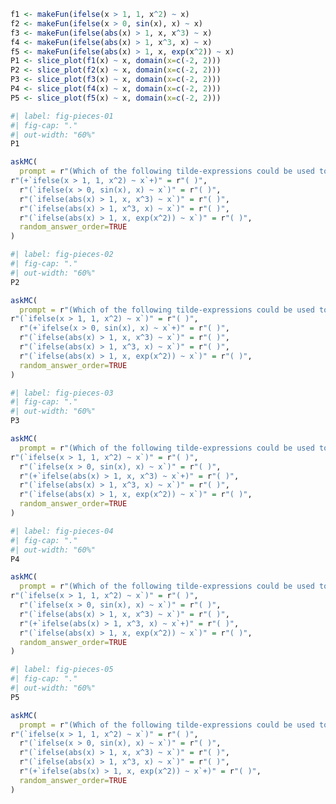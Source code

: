 
```r
f1 <- makeFun(ifelse(x > 1, 1, x^2) ~ x)
f2 <- makeFun(ifelse(x > 0, sin(x), x) ~ x)
f3 <- makeFun(ifelse(abs(x) > 1, x, x^3) ~ x)
f4 <- makeFun(ifelse(abs(x) > 1, x^3, x) ~ x)
f5 <- makeFun(ifelse(abs(x) > 1, x, exp(x^2)) ~ x)
P1 <- slice_plot(f1(x) ~ x, domain(x=c(-2, 2)))
P2 <- slice_plot(f2(x) ~ x, domain(x=c(-2, 2)))
P3 <- slice_plot(f3(x) ~ x, domain(x=c(-2, 2)))
P4 <- slice_plot(f4(x) ~ x, domain(x=c(-2, 2)))
P5 <- slice_plot(f5(x) ~ x, domain(x=c(-2, 2)))
```


```r
#| label: fig-pieces-01
#| fig-cap: "."
#| out-width: "60%"
P1
```

```r
askMC(
  prompt = r"(Which of the following tilde-expressions could be used to generate the graph in @fig-pieces-01? )",
r"(+`ifelse(x > 1, 1, x^2) ~ x`+)" = r"( )",
  r"(`ifelse(x > 0, sin(x), x) ~ x`)" = r"( )",
  r"(`ifelse(abs(x) > 1, x, x^3) ~ x`)" = r"( )",
  r"(`ifelse(abs(x) > 1, x^3, x) ~ x`)" = r"( )",
  r"(`ifelse(abs(x) > 1, x, exp(x^2)) ~ x`)" = r"( )",
  random_answer_order=TRUE
)
```


```r
#| label: fig-pieces-02
#| fig-cap: "."
#| out-width: "60%"
P2
```


```r
askMC(
  prompt = r"(Which of the following tilde-expressions could be used to generate the graph in @fig-pieces-02?)",
r"(`ifelse(x > 1, 1, x^2) ~ x`)" = r"( )",
  r"(+`ifelse(x > 0, sin(x), x) ~ x`+)" = r"( )",
  r"(`ifelse(abs(x) > 1, x, x^3) ~ x`)" = r"( )",
  r"(`ifelse(abs(x) > 1, x^3, x) ~ x`)" = r"( )",
  r"(`ifelse(abs(x) > 1, x, exp(x^2)) ~ x`)" = r"( )",
  random_answer_order=TRUE
)
```

```r
#| label: fig-pieces-03
#| fig-cap: "."
#| out-width: "60%"
P3
```

```r
askMC(
  prompt = r"(Which of the following tilde-expressions could be used to generate the graph in @fig-pieces-03?)",
r"(`ifelse(x > 1, 1, x^2) ~ x`)" = r"( )",
  r"(`ifelse(x > 0, sin(x), x) ~ x`)" = r"( )",
  r"(+`ifelse(abs(x) > 1, x, x^3) ~ x`+)" = r"( )",
  r"(`ifelse(abs(x) > 1, x^3, x) ~ x`)" = r"( )",
  r"(`ifelse(abs(x) > 1, x, exp(x^2)) ~ x`)" = r"( )",
  random_answer_order=TRUE
)
```

```r
#| label: fig-pieces-04
#| fig-cap: "."
#| out-width: "60%"
P4
```

```r
askMC(
  prompt = r"(Which of the following tilde-expressions could be used to generate the graph in @fig-pieces-04? )",
r"(`ifelse(x > 1, 1, x^2) ~ x`)" = r"( )",
  r"(`ifelse(x > 0, sin(x), x) ~ x`)" = r"( )",
  r"(`ifelse(abs(x) > 1, x, x^3) ~ x`)" = r"( )",
  r"(+`ifelse(abs(x) > 1, x^3, x) ~ x`+)" = r"( )",
  r"(`ifelse(abs(x) > 1, x, exp(x^2)) ~ x`)" = r"( )",
  random_answer_order=TRUE
)
```

```r
#| label: fig-pieces-05
#| fig-cap: "."
#| out-width: "60%"
P5
```

```r
askMC(
  prompt = r"(Which of the following tilde-expressions could be used to generate the graph in @fig-pieces-05?)",
r"(`ifelse(x > 1, 1, x^2) ~ x`)" = r"( )",
  r"(`ifelse(x > 0, sin(x), x) ~ x`)" = r"( )",
  r"(`ifelse(abs(x) > 1, x, x^3) ~ x`)" = r"( )",
  r"(`ifelse(abs(x) > 1, x^3, x) ~ x`)" = r"( )",
  r"(+`ifelse(abs(x) > 1, x, exp(x^2)) ~ x`+)" = r"( )",
  random_answer_order=TRUE
)
```


